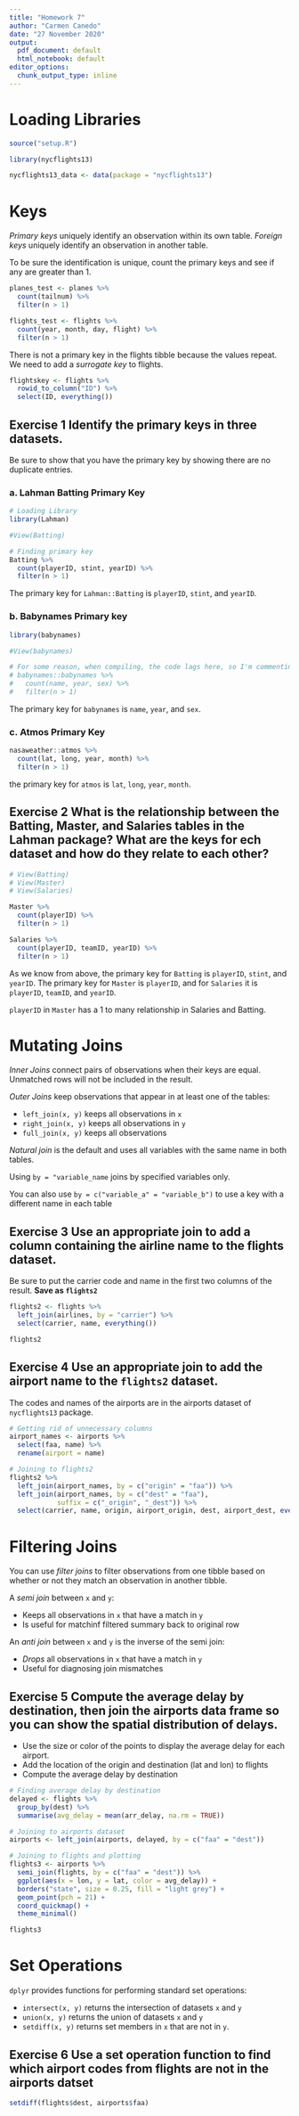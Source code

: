 ```yaml
---
title: "Homework 7"
author: "Carmen Canedo"
date: "27 November 2020"
output:
  pdf_document: default
  html_notebook: default
editor_options:
  chunk_output_type: inline
---
```


# Loading Libraries
```r
source("setup.R")

library(nycflights13)

nycflights13_data <- data(package = "nycflights13")
```

# Keys
*Primary keys* uniquely identify an observation within its own table. *Foreign keys* uniquely identify an observation in another table.

To be sure the identification is unique, count the primary keys and see if any are greater than 1.

```r
planes_test <- planes %>% 
  count(tailnum) %>% 
  filter(n > 1)
```

```r
flights_test <- flights %>% 
  count(year, month, day, flight) %>% 
  filter(n > 1)
```
There is not a primary key in the flights tibble because the values repeat. We need to add a *surrogate key* to flights.

```r
flightskey <- flights %>% 
  rowid_to_column("ID") %>% 
  select(ID, everything())
```

## Exercise 1 Identify the primary keys in three datasets. 
Be sure to show that you have the primary key by showing there are no duplicate entries.

### a. Lahman Batting Primary Key
```r
# Loading Library
library(Lahman)

#View(Batting)

# Finding primary key
Batting %>% 
  count(playerID, stint, yearID) %>% 
  filter(n > 1)
```
The primary key for `Lahman::Batting` is `playerID`, `stint`, and `yearID`.

### b. Babynames Primary key
```r
library(babynames)

#View(babynames)

# For some reason, when compiling, the code lags here, so I'm commenting it out. This is how I got my answer for this question.
# babynames::babynames %>% 
#   count(name, year, sex) %>% 
#   filter(n > 1)
```
The primary key for `babynames` is `name`, `year`, and `sex`. 

### c. Atmos Primary Key
```r
nasaweather::atmos %>% 
  count(lat, long, year, month) %>% 
  filter(n > 1)
```
the primary key for `atmos` is `lat`, `long`, `year`, `month`.

## Exercise 2 What is the relationship between the Batting, Master, and Salaries tables in the Lahman package? What are the keys for ech dataset and how do they relate to each other?

```r
# View(Batting)
# View(Master)
# View(Salaries)
```

```r
Master %>% 
  count(playerID) %>% 
  filter(n > 1)
```

```r
Salaries %>% 
  count(playerID, teamID, yearID) %>% 
  filter(n > 1)
```


As we know from above, the primary key for `Batting` is `playerID`, `stint`, and `yearID`. The primary key for `Master` is `playerID`, and for `Salaries` it is `playerID`, `teamID`, and `yearID`.

`playerID` in `Master` has a 1 to many relationship in Salaries and Batting.

# Mutating Joins
*Inner Joins* connect pairs of observations when their keys are equal. Unmatched rows will not be included in the result. 

*Outer Joins* keep observations that appear in at least one of the tables:

  + `left_join(x, y)` keeps all observations in `x`
  + `right_join(x, y)` keeps all observations in `y`
  + `full_join(x, y)` keeps all observations
  
*Natural join* is the default and uses all variables with the same name in both tables.

Using `by = "variable_name` joins by specified variables only.

You can also use `by = c("variable_a" = "variable_b")` to use a key with a different name in each table

## Exercise 3 Use an appropriate join to add a column containing the airline name to the flights dataset.
Be sure to put the carrier code and name in the first two columns of the result. **Save as `flights2`**
```r
flights2 <- flights %>% 
  left_join(airlines, by = "carrier") %>% 
  select(carrier, name, everything())

flights2
```


## Exercise 4 Use an appropriate join to add the airport name to the `flights2` dataset.
The codes and names of the airports are in the airports dataset of `nycflights13` package.
```r
# Getting rid of unnecessary columns
airport_names <- airports %>% 
  select(faa, name) %>% 
  rename(airport = name)

# Joining to flights2
flights2 %>% 
  left_join(airport_names, by = c("origin" = "faa")) %>% 
  left_join(airport_names, by = c("dest" = "faa"),
            suffix = c("_origin", "_dest")) %>% 
  select(carrier, name, origin, airport_origin, dest, airport_dest, everything())
```


# Filtering Joins
You can use *filter joins* to filter observations from one tibble based on whether or not they match an observation in another tibble.

A *semi join* between `x` and `y`:

  + Keeps all observations in `x` that have a match in `y`
  + Is useful for matchinf filtered summary back to original row
  
An *anti join* between `x` and `y` is the inverse of the semi join:

  + *Drops* all observations in `x` that have a match in `y`
  + Useful for diagnosing join mismatches
  
## Exercise 5 Compute the average delay by destination, then join the airports data frame so you can show the spatial distribution of delays.

  + Use the size or color of the points to display the average delay for each airport.
  + Add the location of the origin and destination (lat and lon) to flights
  + Compute the average delay by destination
  
```r
# Finding average delay by destination
delayed <- flights %>%
  group_by(dest) %>% 
  summarise(avg_delay = mean(arr_delay, na.rm = TRUE))

# Joining to airports dataset
airports <- left_join(airports, delayed, by = c("faa" = "dest"))

# Joining to flights and plotting
flights3 <- airports %>% 
  semi_join(flights, by = c("faa" = "dest")) %>% 
  ggplot(aes(x = lon, y = lat, color = avg_delay)) +
  borders("state", size = 0.25, fill = "light grey") +
  geom_point(pch = 21) +
  coord_quickmap() +
  theme_minimal()

flights3
```

  
# Set Operations
`dplyr` provides functions for performing standard set operations:

  + `intersect(x, y)` returns the intersection of datasets `x` and `y`
  + `union(x, y)` returns the union of datasets `x` and `y`
  + `setdiff(x, y)` returns set members in `x` that are not in `y`.
  
## Exercise 6 Use a set operation function to find which airport codes from flights are not in the airports datset
```r
setdiff(flights$dest, airports$faa)
```

